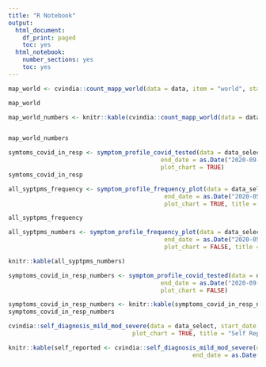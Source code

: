 ```yaml
---
title: "R Notebook"
output:
  html_document:
    df_print: paged
    toc: yes
  html_notebook:
    number_sections: yes
    toc: yes
---
```

```r

map_world <- cvindia::count_mapp_world(data = data, item = "world", start_date = "2020-04-09", end_date = "2020-05-09", plot_chart = TRUE, title= "World Map")

map_world
```


```r
map_world_numbers <- knitr::kable(cvindia::count_mapp_world(data = data, item = "world", start_date = "2020-04-09", end_date = "2020-05-09", plot_chart = FALSE, title= "World Map"))


map_world_numbers
```



```r
symtoms_covid_in_resp <- symptom_profile_covid_tested(data = data_select, start_date = as.Date("2020-04-01", format = "%Y-%m-%d"), 
                                           end_date = as.Date("2020-09-01", format = "%Y-%m-%d"),
                                           plot_chart = TRUE)
symtoms_covid_in_resp
```



```r
all_syptpms_frequency <- symptom_profile_frequency_plot(data = data_select, start_date = as.Date("2020-04-09", format = "%Y-%m-%d"), 
                                            end_date = as.Date("2020-05-09", format = "%Y-%m-%d"),
                                            plot_chart = TRUE, title = "Test")

all_syptpms_frequency

```


```r
all_syptpms_numbers <- symptom_profile_frequency_plot(data = data_select, start_date = as.Date("2020-04-09", format = "%Y-%m-%d"), 
                                            end_date = as.Date("2020-05-09", format = "%Y-%m-%d"),
                                            plot_chart = FALSE, title = "Test")

knitr::kable(all_syptpms_numbers)

```




```r
symptoms_covid_in_resp_numbers <- symptom_profile_covid_tested(data = data_select, start_date = as.Date("2020-04-01", format = "%Y-%m-%d"), 
                                           end_date = as.Date("2020-09-01", format = "%Y-%m-%d"),
                                           plot_chart = FALSE)

symptoms_covid_in_resp_numbers <- knitr::kable(symptoms_covid_in_resp_numbers)
symptoms_covid_in_resp_numbers
```






```r
cvindia::self_diagnosis_mild_mod_severe(data = data_select, start_date = as.Date("2020-04-09"), end_date = as.Date("2020-05-09"), 
                                   plot_chart = TRUE, title = "Self Report")
```


```r
knitr::kable(self_reported <- cvindia::self_diagnosis_mild_mod_severe(data = data_select, start_date = as.Date("2020-04-09"), 
                                                    end_date = as.Date("2020-05-09"), plot_chart = FALSE, title = "Test"))

```




